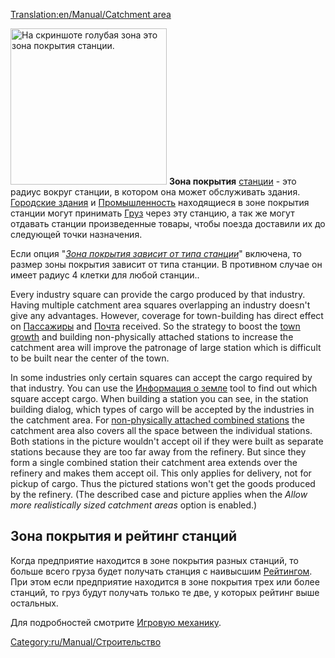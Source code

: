 [[Translation:en/Manual/Catchment area]]
{{ru/Перевод|en/Manual/Catchment area|20}}


[[File:en/Manual/Catchmentarea.png|thumb|right|250px|На скриншоте голубая зона это зона покрытия станции.]]
'''Зона покрытия''' [[ru/Manual/Станции|станции]] - это радиус вокруг станции, в котором она может обслуживать здания. [[ru/Manual/Город|Городские здания]] и [[ru/Manual/Промышленность|Промышленность]] находящиеся в зоне покрытия станции могут принимать [[ru/Manual/Груз|Груз]] через эту станцию, а так же могут отдавать станции произведенные товары, чтобы поезда доставили их до следующей точки назначения.

Если опция "''[[en/Archive/Manual/Settings/Advanced Settings/Stations#allow-more-realistically-sized-catchment-areas|Зона покрытия зависит от типа станции]]''" включена, то размер зоны покрытия зависит от типа станции. В противном случае он имеет радиус 4 клетки для любой станции..

Every industry square can provide the cargo produced by that industry. Having multiple catchment area squares overlapping an industry doesn't give any advantages. However, coverage for town-building has direct effect on [[ru/Manual/Base Set/Cargos/Пассажиры|Пассажиры]] and [[ru/Manual/Base Set/Cargos/Почта|Почта]] received. So the strategy to boost the [[en/Manual/Towns#town-growth|town growth]] and building non-physically attached stations to increase the catchment area will improve the patronage of large station which is difficult to be built near the center of the town.

In some industries only certain squares can accept the cargo required by that industry. You can use the [[ru/Manual/Информация о земле|Информация о земле]] tool to find out which square accept cargo. When building a station you can see, in the station building dialog, which types of cargo will be accepted by the industries in the catchment area. For [[en/Manual/Stations#building-non-physically-attached-stations|non-physically attached combined stations]] the catchment area also covers all the space between the individual stations. Both stations in the picture wouldn't accept oil if they were built as separate stations because they are too far away from the refinery. But since they form a single combined station their catchment area extends over the refinery and makes them accept oil. This only applies for delivery, not for pickup of cargo. Thus the pictured stations won't get the goods produced by the refinery. (The described case and picture applies when the ''Allow more realistically sized catchment areas'' option is enabled.)

== Зона покрытия и рейтинг станций ==
Когда предприятие находится в зоне покрытия разных станций, то больше всего груза будет получать станция с наивысшим [[ru/Manual/Game Mechanics/Main Page#reiting-stantsii|Рейтингом]]. При этом если предприятие находится в зоне покрытия трех или более станций, то груз будут получать только те две, у которых рейтинг выше остальных.

Для подробностей смотрите [[ru/Manual/Game Mechanics/Main Page#dostavka-gruza-na-stantsiiu|Игровую механику]].

[[Category:ru/Manual/Строительство]]